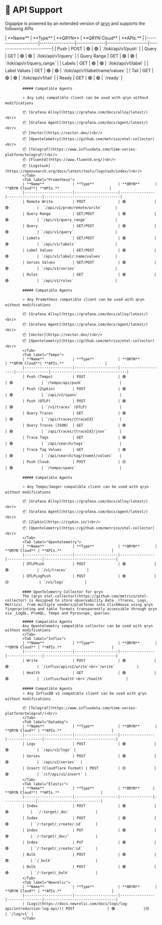
# 🔻 API Support

Gigapipe is powered by an extended version of [qryn](https://qryn.dev) and supports the following APIs

<Tabs>
            <Tab label="Loki">
            | **Name**             | **Type**         | **QRYN**      | **QRYN Cloud**      | **APIs.**                  |   
            |----------------------|------------------|---------------|---------------------|----------------------------|
            | Push                 | POST             | 🟢             | 🟢             | `/loki/api/v1/push`        |
            | Query                | GET              | 🟢             | 🟢             | `/loki/api/v1/query`       |
            | Query Range          | GET              | 🟢             | 🟢             | `/loki/api/v1/query_range` | 
            | Labels               | GET              | 🟢             | 🟢             | `/loki/api/v1/label`       | 
            | Label Values         | GET              | 🟢             | 🟢             | `/loki/api/v1/label/name/values` | 
            | Tail                 | GET              | 🟢             | 🟢             | `/loki/api/v1/tail`        | 
            | Ready                | GET              | 🟢             | 🟢             | `/ready`                   | 
            
            
            ##### Compatible Agents
            
            ⭐ Any Loki compatible client can be used with qryn without modifications
            
            📦 [Grafana Alloy](https://grafana.com/docs/alloy/latest/)<br/>
            📦 [Grafana Agent](https://grafana.com/docs/agent/latest/)<br/>
            📦 [Vector](https://vector.dev/)<br/>
            📦 [Opentelemetry](https://github.com/metrico/otel-collector)<br/>
            📦 [Telegraf](https://www.influxdata.com/time-series-platform/telegraf/)<br/>
            📦 [Fluentd](https://www.fluentd.org/)<br/>
            📦 [Logstash](https://opensearch.org/docs/latest/tools/logstash/index/)<br/>
            </Tab>
            <Tab label="Prometheus">
            | **Name**             | **Type**           | **QRYN**       | **QRYN Cloud**| **APIs.**                       |
            |----------------------|--------------------|----------------|----------------|-----------------------------------|
            | Remote Write         | POST               | 🟢             | 🟢             |  `/api/v1/prom/remote/write`      |
            | Query Range          | GET/POST           | 🟢             | 🟢             | `/api/v1/query_range`             |
            | Query                | GET/POST           | 🟢             | 🟢             | `/api/v1/query`                   |
            | Labels               | GET/POST           | 🟢             | 🟢             | `/api/v1/labels`                  |
            | Label Values         | GET/POST           | 🟢             | 🟢             | `/api/v1/label/:name/values`      |
            | Series Values        | GET/POST           | 🟢             | 🟢             | `/api/v1/series`                  |
            | Rules                | GET                | 🟢             | 🟢             | `/api/v1/rules`                   |
            
            ##### Compatible Agents
            
            ⭐ Any Prometheus compatible client can be used with qryn without modifications
            
            📦 [Grafana Alloy](https://grafana.com/docs/alloy/latest/)<br/>
            📦 [Grafana Agent](https://grafana.com/docs/agent/latest/)<br/>
            📦 [Vector](https://vector.dev/)<br/>
            📦 [Opentelemetry](https://github.com/metrico/otel-collector)<br/>
            </Tab>
            <Tab label="Tempo">
            | **Name**             | **Type**           | **QRYN**            | **QRYN Cloud**| **APIs.**                   | 
            |----------------------|--------------------|---------------------|---------------|-----------------------------------|
            | Push (Tempo)         | POST               | 🟢                  | 🟢             | `/tempo/api/push`                 | 
            | Push (Zipkin)        | POST               | 🟢                  | 🟢             | `/api/v2/spans`                   |
            | Push (OTLP)          | POST               | 🟢                  | 🟢             | `/v1/traces` (OTLP)               |
            | Query Traces         | GET                | 🟢                  | 🟢             | `/api/traces/{traceId}`           |
            | Query Traces (JSON)  | GET                | 🟢                  | 🟢             | `/api/traces/{traceId}/json`      |
            | Trace Tags           | GET                | 🟢                  | 🟢             | `/api/search/tags`                | 
            | Trace Tag Values     | GET                | 🟢                  | 🟢             | `/api/search/tag/{name}/values`   |
            | Push Cloud.          | POST               | 🟡                  | 🟢             | `/tempo/spans`                    |
            
            ##### Compatible Agents
            
            ⭐ Any Tempo/Jaeger compatible client can be used with qryn without modifications
            
            📦 [Grafana Alloy](https://grafana.com/docs/alloy/latest/)<br/>
            📦 [Grafana Agent](https://grafana.com/docs/agent/latest/)<br/>
            📦 [Zipkin](https://zipkin.io/)<br/>
            📦 [Opentelemetry](https://github.com/metrico/otel-collector)<br/>
            </Tab>
            <Tab label="Opentelemetry">
            | **Name**             | **Type**           | **QRYN**       | **QRYN Cloud** | **APIs.**                       |   
            |----------------------|--------------------|----------------|----------------|---------------------------------|
            | OTLPPush             | POST               | 🟢             |🟢             | `/v1/traces`         |
            | OTLPLogPush          | POST               | 🟢             |🟡              | `/v1/logs`         |
            
            #### OpenTelemetry Collector for qryn
            The [qryn otel-collector](https://github.com/metrico/otel-collector) is designed to store observability data _(Traces, Logs, Metrics)_ from multiple vendors/platforms into ClickHouse using qryn fingerprinting and table formats transparently accessible through qryn via _LogQL, PromQL, Tempo and Pyroscope_ queries.
            
            ##### Compatible Agents
            Any Opentelemetry compatible collector can be used with qryn without modifications
            </Tab>
            <Tab label="Influx">
            | **Name**             | **Type**           | **QRYN**       | **QRYN Cloud** | **APIs.**                       |   
            |----------------------|--------------------|----------------|----------------|---------------------------------|
            | Write                | POST               | 🟢             |🟢             | `/influx/api/v2/write`<br>`/write`          |
            | Health               | GET                | 🟢             |🟢             | `/influx/health`<br>`/health`          |
            
            ##### Compatible Agents
            ⭐ Any InfluxDB v2 compatible client can be used with qryn without modifications
            
            📦 [Telegraf](https://www.influxdata.com/time-series-platform/telegraf/)<br/>
            </Tab>
            <Tab label="Datadog">
            | **Name**             | **Type**           | **QRYN**       | **QRYN Cloud** | **APIs.**                       |   
            |----------------------|--------------------|----------------|----------------|---------------------------------|
            | Logs                 | POST               | 🟢             |🟢             | `/api/v2/logs` |
            | Series               | POST               | 🟢             |🟢             | `/api/v2/series`  |
            | Insert (Cloudflare Format) | POST         | 🟡             |🟢             | `/cf/api/v1/insert` |
            </Tab>
            <Tab label="Elastic">
            | **Name**             | **Type**           | **QRYN**      | **QRYN Cloud**| **APIs.**                   |  
            |----------------------|--------------------|---------------|---------------|-----------------------------|
            | Index                | POST               | 🟢             | 🟢          |  `/:target/_doc`            |
            | Index                | POST               | 🟢             | 🟢          | `/:target/_create/:id`      |
            | Index                | PUT                | 🟢             | 🟢          | `/:target/_doc/`            |
            | Index                | PUT                | 🟢             | 🟢          | `/:target/_create/:id`      | 
            | Bulk                 | POST               | 🟢             | 🟢          | `/_bulk`                    |
            | Bulk                 | POST               | 🟢             | 🟢          | `/:target/_bulk`            |
            </Tab>
            <Tab label="Newrelic">
            | **Name**             | **Type**           | **QRYN**       | **QRYN Cloud** | **APIs.**                       |   
            |----------------------|--------------------|----------------|----------------|---------------------------------|
            | [Logs](https://docs.newrelic.com/docs/logs/log-api/introduction-log-api/)| POST               | 🟢             |🟡             | `/log/v1` |
            </Tab>
 
</Tabs>


